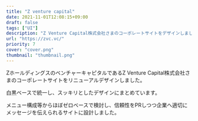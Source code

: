 ```yaml
---
title: "Z venture capital"
date: 2021-11-01T12:08:15+09:00
draft: false
tags: ["UI"]
description: "Z Venture Capital株式会社さまのコーポレートサイトをデザインしました。"
url: "https://zvc.vc/"
priority: 7
cover: "cover.png"
thumbnail: "thumbnail.png"
---
```


ZホールディングスのベンチャーキャピタルであるZ Venture Capital株式会社さまのコーポレートサイトをリニューアルデザインしました。

白黒ベースで統一し、スッキリとしたデザインにまとめています。

メニュー構成等からほぼゼロベースで検討し、信頼性をPRしつつ企業へ適切にメッセージを伝えられるサイトに設計しました。

